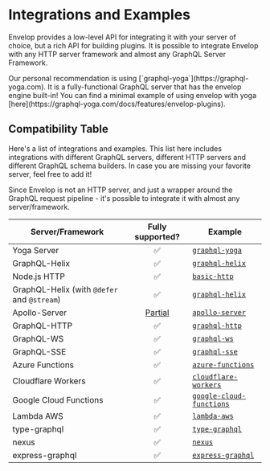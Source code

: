 
# Integrations and Examples

Envelop provides a low-level API for integrating it with your server of choice, but a rich API for
building plugins. It is possible to integrate Envelop with any HTTP server framework and almost any
GraphQL Server Framework.

<Callout>
  Our personal recommendation is using [`graphql-yoga`](https://graphql-yoga.com). It is a
  fully-functional GraphQL server that has the envelop engine built-in! You can find a minimal
  example of using envelop with yoga [here](https://graphql-yoga.com/docs/features/envelop-plugins).
</Callout>

## Compatibility Table

Here's a list of integrations and examples. This list here includes integrations with different
GraphQL servers, different HTTP servers and different GraphQL schema builders. In case you are
missing your favorite server, feel free to add it!

<Callout>
  Since Envelop is not an HTTP server, and just a wrapper around the GraphQL request pipeline - it's
  possible to integrate it with almost any server/framework.
</Callout>

| Server/Framework                            |                              Fully supported?                              | Example                                                                                                       |
| ------------------------------------------- | :------------------------------------------------------------------------: | ------------------------------------------------------------------------------------------------------------- |
| Yoga Server                                 |                                     ✅                                     | [`graphql-yoga`](https://github.com/dotansimha/graphql-yoga/tree/master/examples)                             |
| GraphQL-Helix                               |                                     ✅                                     | [`graphql-helix`](https://github.com/graphql-hive/envelop/tree/main/examples/graphql-helix)                   |
| Node.js HTTP                                |                                     ✅                                     | [`basic-http`](https://github.com/graphql-hive/envelop/tree/main/examples/simple-http)                        |
| GraphQL-Helix (with `@defer` and `@stream`) |                                     ✅                                     | [`graphql-helix`](https://github.com/graphql-hive/envelop/tree/main/examples/graphql-helix-defer-stream)      |
| Apollo-Server                               | [Partial](https://github.com/apollographql/apollo-server/discussions/5541) | [`apollo-server`](https://github.com/graphql-hive/envelop/tree/main/examples/apollo-server)                   |
| GraphQL-HTTP                                |                                     ✅                                     | [`graphql-http`](https://github.com/graphql-hive/envelop/tree/main/examples/graphql-http)                     |
| GraphQL-WS                                  |                                     ✅                                     | [`graphql-ws`](https://github.com/graphql-hive/envelop/tree/main/examples/graphql-ws)                         |
| GraphQL-SSE                                 |                                     ✅                                     | [`graphql-sse`](https://github.com/graphql-hive/envelop/tree/main/examples/graphql-sse)                       |
| Azure Functions                             |                                     ✅                                     | [`azure-functions`](https://github.com/graphql-hive/envelop/tree/main/examples/azure-functions)               |
| Cloudflare Workers                          |                                     ✅                                     | [`cloudflare-workers`](https://github.com/graphql-hive/envelop/tree/main/examples/cloudflare-workers)         |
| Google Cloud Functions                      |                                     ✅                                     | [`google-cloud-functions`](https://github.com/graphql-hive/envelop/tree/main/examples/google-cloud-functions) |
| Lambda AWS                                  |                                     ✅                                     | [`lambda-aws`](https://github.com/graphql-hive/envelop/tree/main/examples/lambda-aws)                         |
| type-graphql                                |                                     ✅                                     | [`type-graphql`](https://github.com/graphql-hive/envelop/tree/main/examples/typegraphql)                      |
| nexus                                       |                                     ✅                                     | [`nexus`](https://github.com/graphql-hive/envelop/tree/main/examples/nexus)                                   |
| express-graphql                             |                                     ✅                                     | [`express-graphql`](https://github.com/graphql-hive/envelop/tree/main/examples/express-graphql)               |
